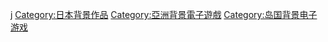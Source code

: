[[Category:各国背景电子游戏|j]]
[[Category:日本背景作品|Category:日本背景作品]]
[[Category:亞洲背景電子遊戲|Category:亞洲背景電子遊戲]]
[[Category:岛国背景电子游戏|Category:岛国背景电子游戏]]